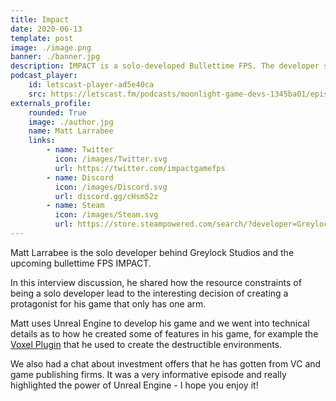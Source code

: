 ```yaml
---
title: Impact
date: 2020-06-13
template: post
image: ./image.png
banner: ./banner.jpg
description: IMPACT is a solo-developed Bullettime FPS. The developer shares how he came up with the concept, including why the protagonist only has one arm.
podcast_player:
    id: letscast-player-ad5e40ca
    src: https://letscast.fm/podcasts/moonlight-game-devs-1345ba01/episodes/turning-constraints-into-game-features/player.js
externals_profile:
    rounded: True
    image: ./author.jpg
    name: Matt Larrabee
    links:
        - name: Twitter
          icon: /images/Twitter.svg
          url: https://twitter.com/impactgamefps
        - name: Discord
          icon: /images/Discord.svg
          url: discord.gg/cHsm52z
        - name: Steam
          icon: /images/Steam.svg
          url: https://store.steampowered.com/search/?developer=Greylock%20Studio
---
```



Matt Larrabee is the solo developer behind Greylock Studios and the upcoming bullettime FPS IMPACT.

<Impact />

In this interview discussion, he shared how the resource constraints of being a solo developer lead to the interesting decision of creating a protagonist for his game that only has one arm.  
  
Matt uses Unreal Engine to develop his game and we went into technical details as to how he created some of features in his game, for example the [Voxel Plugin](https://voxelplugin.com/) that he used to create the destructible environments.  
  
We also had a chat about investment offers that he has gotten from VC and game publishing firms. It was a very informative episode and really highlighted the power of Unreal Engine - I hope you enjoy it! 